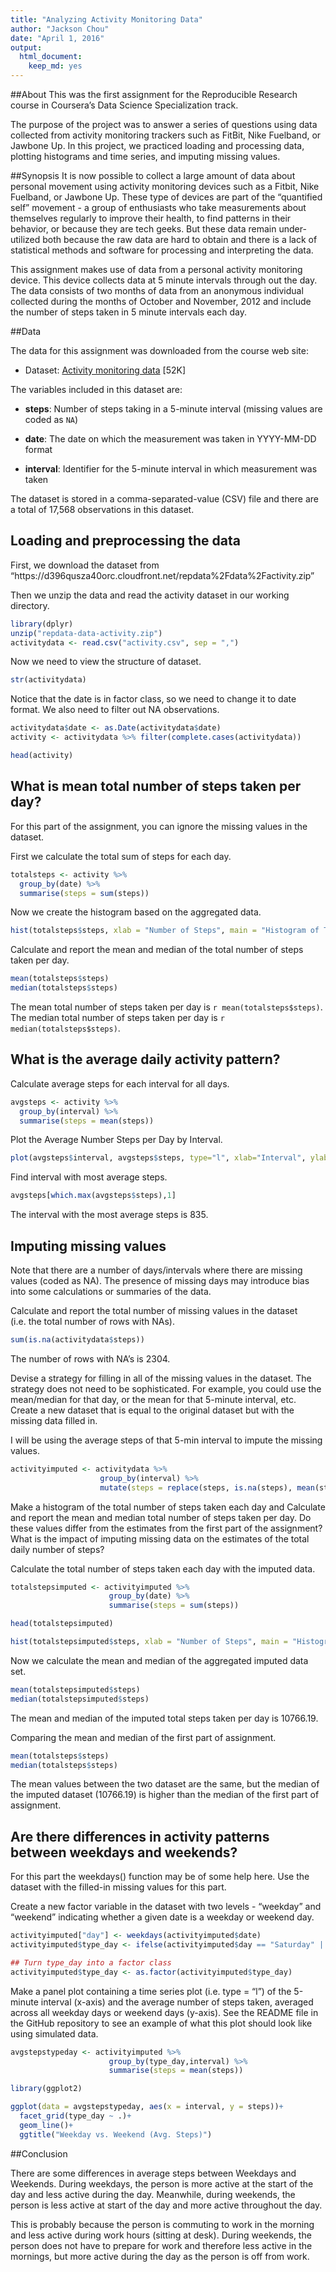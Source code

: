 ---
title: "Analyzing Activity Monitoring Data"
author: "Jackson Chou"
date: "April 1, 2016"
output: 
  html_document: 
    keep_md: yes
---

##About
This was the first assignment for the Reproducible Research course in Coursera's Data Science Specialization track.

The purpose of the project was to answer a series of questions using data collected from activity monitoring trackers such as FitBit, Nike Fuelband, or Jawbone Up.  In this project, we practiced loading and processing data, plotting histograms and time series, and imputing missing values.

##Synopsis
It is now possible to collect a large amount of data about personal movement using activity monitoring devices such as a Fitbit, Nike Fuelband, or Jawbone Up. These type of devices are part of the "quantified self" movement - a group of enthusiasts who take measurements about themselves regularly to improve their health, to find patterns in their behavior, or because they are tech geeks. But these data remain under-utilized both because the raw data are hard to obtain and there is a lack of statistical methods and software for processing and interpreting the data.

This assignment makes use of data from a personal activity monitoring device. This device collects data at 5 minute intervals through out the day. The data consists of two months of data from an anonymous individual collected during the months of October and November, 2012 and include the number of steps taken in 5 minute intervals each day.

##Data

The data for this assignment was downloaded from the course web
site:

* Dataset: [Activity monitoring data](https://d396qusza40orc.cloudfront.net/repdata%2Fdata%2Factivity.zip) [52K]

The variables included in this dataset are:

* **steps**: Number of steps taking in a 5-minute interval (missing
    values are coded as `NA`)

* **date**: The date on which the measurement was taken in YYYY-MM-DD
    format

* **interval**: Identifier for the 5-minute interval in which
    measurement was taken

The dataset is stored in a comma-separated-value (CSV) file and there are a total of 17,568 observations in this dataset.


## Loading and preprocessing the data
  
First, we download the dataset from "https://d396qusza40orc.cloudfront.net/repdata%2Fdata%2Factivity.zip"

Then we unzip the data and read the activity dataset in our working directory.

```{r, message = FALSE}

library(dplyr)
unzip("repdata-data-activity.zip")
activitydata <- read.csv("activity.csv", sep = ",")
```

Now we need to view the structure of dataset.
```{r}
str(activitydata)
```

Notice that the date is in factor class, so we need to change it to date format.
We also need to filter out NA observations.
```{r}
activitydata$date <- as.Date(activitydata$date)
activity <- activitydata %>% filter(complete.cases(activitydata))

head(activity)
```

## What is mean total number of steps taken per day?
For this part of the assignment, you can ignore the missing values in the dataset.

First we calculate the total sum of steps for each day.

```{r}
totalsteps <- activity %>%
  group_by(date) %>%
  summarise(steps = sum(steps))
```
Now we create the histogram based on the aggregated data.
```{r}
hist(totalsteps$steps, xlab = "Number of Steps", main = "Histogram of Total Number of Steps Each Day", col = 'light blue')
```

Calculate and report the mean and median of the total number of steps taken per day.

```{r}
mean(totalsteps$steps)
median(totalsteps$steps)
```

The mean total number of steps taken per day is `r mean(totalsteps$steps)`.
The median total number of steps taken per day is `r median(totalsteps$steps)`.



## What is the average daily activity pattern?

Calculate average steps for each interval for all days. 

```{r}
avgsteps <- activity %>%
  group_by(interval) %>%
  summarise(steps = mean(steps))
```

Plot the Average Number Steps per Day by Interval. 

```{r}
plot(avgsteps$interval, avgsteps$steps, type="l", xlab="Interval", ylab="Steps",main="Average Daily Number of Steps by Interval")

```

Find interval with most average steps. 

```{r}
avgsteps[which.max(avgsteps$steps),1]
```

The interval with the most average steps is 835.

## Imputing missing values
Note that there are a number of days/intervals where there are missing values (coded as NA). The presence of missing days may introduce bias into some calculations or summaries of the data.

Calculate and report the total number of missing values in the dataset (i.e. the total number of rows with NAs).

```{r}
sum(is.na(activitydata$steps))
```

The number of rows with NA's is 2304.

Devise a strategy for filling in all of the missing values in the dataset. The strategy does not need to be sophisticated.  For example, you could use the mean/median for that day, or the mean for that 5-minute interval, etc.
Create a new dataset that is equal to the original dataset but with the missing data filled in.

I will be using the average steps of that 5-min interval to impute the missing values.

```{r}
activityimputed <- activitydata %>%
                    group_by(interval) %>%
                    mutate(steps = replace(steps, is.na(steps), mean(steps, na.rm = TRUE)))
```


Make a histogram of the total number of steps taken each day and Calculate and report the mean and median total number of steps taken per day.
Do these values differ from the estimates from the first part of the assignment? What is the impact of imputing missing data on the estimates of the total daily number of steps?

Calculate the total number of steps taken each day with the imputed data.

```{r}

totalstepsimputed <- activityimputed %>%
                      group_by(date) %>%
                      summarise(steps = sum(steps))

head(totalstepsimputed)
```

```{r}
hist(totalstepsimputed$steps, xlab = "Number of Steps", main = "Histogram of Total Number of Steps Each Day", col = 'light blue')
```

Now we calculate the mean and median of the aggregated imputed data set.

```{r}
mean(totalstepsimputed$steps)
median(totalstepsimputed$steps)
```

The mean and median of the imputed total steps taken per day is 10766.19.

Comparing the mean and median of the first part of assignment.

```{r}
mean(totalsteps$steps)
median(totalsteps$steps)
```

The mean values between the two dataset are the same, but the median of the imputed dataset (10766.19) is higher than the median of the first part of assignment.

## Are there differences in activity patterns between weekdays and weekends?

For this part the weekdays() function may be of some help here. Use the dataset with the filled-in missing values for this part.

Create a new factor variable in the dataset with two levels - "weekday" and "weekend" indicating whether a given date is a weekday or weekend day.


```{r}
activityimputed["day"] <- weekdays(activityimputed$date)
activityimputed$type_day <- ifelse(activityimputed$day == "Saturday" | activityimputed$day == "Sunday", "Weekend", "Weekday")

## Turn type_day into a factor class
activityimputed$type_day <- as.factor(activityimputed$type_day)
```

Make a panel plot containing a time series plot (i.e. type = "l") of the 5-minute interval (x-axis) and the average number of steps taken, averaged across all weekday days or weekend days (y-axis). See the README file in the GitHub repository to see an example of what this plot should look like using simulated data.

```{r message = FALSE}
avgstepstypeday <- activityimputed %>%
                      group_by(type_day,interval) %>%
                      summarise(steps = mean(steps))

library(ggplot2)

ggplot(data = avgstepstypeday, aes(x = interval, y = steps))+
  facet_grid(type_day ~ .)+
  geom_line()+
  ggtitle("Weekday vs. Weekend (Avg. Steps)")

```

##Conclusion

There are some differences in average steps between Weekdays and Weekends.  During weekdays, the person is more active at the start of the day and less active during the day.  Meanwhile, during weekends, the person is less active at start of the day and more active throughout the day.  

This is probably because the person is commuting to work in the morning and less active during work hours (sitting at desk).  During weekends, the person does not have to prepare for work and therefore less active in the mornings, but more active during the day as the person is off from work.


